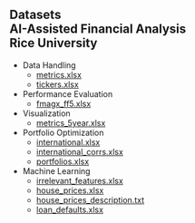 ## Datasets<br>AI-Assisted Financial Analysis<br>Rice University


- Data Handling
  - [metrics.xlsx](https://www.dropbox.com/scl/fi/2x48zp2xxqt3nznt1yr3s/metrics.xlsx?rlkey=o1fyg9h7n4wh628age7fwqjga&dl=1)
  - [tickers.xlsx](https://www.dropbox.com/scl/fi/d8jfx5zml22p6wd6zsghk/tickers.xlsx?rlkey=k5t0xwmp087wq7rcrcsybx88x&dl=1)

- Performance Evaluation
  - [fmagx_ff5.xlsx](https://www.dropbox.com/scl/fi/7uquqkfu2vl5fp3ycz087/fmagx_ff5.xlsx?rlkey=29ekxxzrq54pcer0l21rahi72&dl=1)

- Visualization
  - [metrics_5year.xlsx](https://www.dropbox.com/scl/fi/pfy3zva24o878t81enp9w/metrics_5year.xlsx?rlkey=289wbumfl0q2b7d7k93iexm27&dl=1)

- Portfolio Optimization
  - [international.xlsx](https://www.dropbox.com/scl/fi/n9xetoaasf7fpm7jh9qqb/international.xlsx?rlkey=15tuk93vvb3an0f2ddjxfltwa&dl=1)
  - [international_corrs.xlsx](https://www.dropbox.com/scl/fi/c096l6631jmoyvv5anepm/international_corrs.xlsx?rlkey=m5jykolrs466tj07aezn8ksji&dl=1)
  - [portfolios.xlsx](https://www.dropbox.com/scl/fi/lqrb8xcdwzqqlsrhl9zhs/portfolios.xlsx?rlkey=gyivtivt67rvl9q1oruw272a7&dl=1)

- Machine Learning 
  - [irrelevant_features.xlsx](https://www.dropbox.com/scl/fi/rqq35dn7vx9i07pr4n0us/irrelevant_features.xlsx?rlkey=ixr6wv1dufygr1cckrxvmrs55&dl=1)
  - [house_prices.xlsx](https://www.dropbox.com/scl/fi/1761zmmee59o244p2of1l/house_prices.xlsx?rlkey=08w4fenefdmkc9pn89829ijlw&dl=1)
  - [house_prices_description.txt](https://www.dropbox.com/scl/fi/05k8ayxm8v473con0qtg4/house_prices_description.txt?rlkey=lq3mt4vmqhexy3qfkii0c75cp&dl=1)
  - [loan_defaults.xlsx](https://www.dropbox.com/scl/fi/2kf5ogv0sno8f7zmwb4ji/loan_defaults.xlsx?rlkey=5j62gincp0ty49b8xcqam0n40&dl=1)

